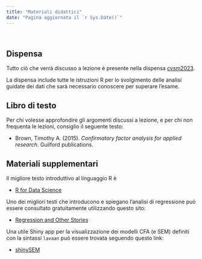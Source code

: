 ```yaml
---
title: "Materiali didattici"
date: "Pagina aggiornata il `r Sys.Date()`"
---
```


\

## Dispensa

Tutto ciò che verrà discusso a lezione è presente nella dispensa [cvsm2023](https://ccaudek.github.io/cfa_book_2023/intro.html).

La dispensa include tutte le istruzioni $\textsf{R}$ per lo svolgimento delle analisi guidate dei dati che sarà necessario conoscere per superare l'esame. 

## Libro di testo

Per chi volesse approfondire gli argomenti discussi a lezione, e per chi non frequenta le lezioni, consiglio il seguente testo:

- Brown, Timothy A. (2015). *Confirmatory factor analysis for applied research*. Guilford publications.

## Materiali supplementari

Il migliore testo introduttivo al linguaggio $\textsf{R}$ è 

- [R for Data Science](https://r4ds.had.co.nz/) 

Uno dei migliori testi che introducono e spiegano l'analisi di regressione può essere consultato gratuitamente utilizzando questo sito:

- [Regression and Other Stories](https://avehtari.github.io/ROS-Examples/index.html)

Una utile Shiny app per la visualizzazione dei modelli CFA (e SEM) definiti con la sintassi `lavaan` può essere trovata seguendo questo link:

- [shinySEM](https://utrecht-university.shinyapps.io/shinySEM/)

